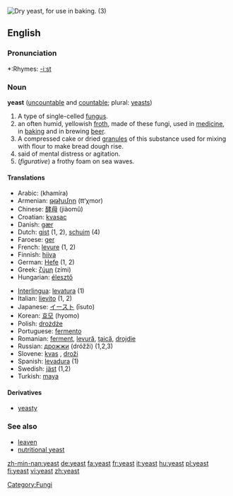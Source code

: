 [[Image:Dry yeast.jpg|thumb|right|Dry yeast, for use in baking. (3)]]
{{wikipedia}}
==English==

===Pronunciation===
*:Rhymes: [[Rhymes:English:-iːst|-iːst]]

===Noun===
'''yeast''' ([[uncountable]] and [[countable]]; plural: [[yeasts]])

# A type of single-celled [[fungus]].
# an often humid, yellowish [[froth]], made of these fungi, used in [[medicine]], in [[baking]] and in brewing [[beer]].
# A compressed cake or dried [[granule]]s of this substance used for mixing with flour to make bread dough rise.
# said of mental distress or agitation. <!--this sounds like an adjective-->
# (''figurative'') a frothy foam on sea waves.

==== Translations ====
{{top}}
*Arabic: {{ARchar|[[خميرة]]}} (khamíra) {{f}}
*Armenian: [[թթխմոր]] (tt‘χmor)
*Chinese: [[酵母]] (jiàomǔ)
*Croatian: [[kvasac]] {{m}}
*Danish: [[gær]]
*Dutch: [[gist]] {{m}} (1, 2), [[schuim]] (4)
*Faroese: [[ger]]
*French: [[levure]] {{f}} (1, 2)
*Finnish: [[hiiva]]
*German: [[Hefe]] {{f}} (1, 2)
*Greek: [[ζύμη]] (zími) {{f}}
*Hungarian: [[élesztő]]
{{mid}}
*[[Interlingua]]: [[levatura]] (1)
*Italian: [[lievito]] {{m}} (1, 2)
*Japanese: [[イースト]] (īsuto)
*Korean: [[효모]] (hyomo)
*Polish: [[drożdże]] {{f}} {{p}}
*Portuguese: [[fermento]] {{m}}
*Romanian: [[ferment]], [[levură]], [[ţaică]], [[drojdie]]
*Russian: [[дрожжи]] (dróžži) {{f}} {{p}} (1,2,3)
*Slovene: [[kvas]] {{f}}, [[droži]] {{f}} {{p}}
*Spanish: [[levadura]] {{f}} (1)
*Swedish: [[jäst]] (1,2)
*Turkish: [[maya]]
{{bottom}}

====Derivatives====
*[[yeasty]]

=== See also ===
*[[leaven]]
*[[nutritional yeast]]

[[Category:Fungi]]

[[zh-min-nan:yeast]]
[[de:yeast]]
[[fa:yeast]]
[[fr:yeast]]
[[it:yeast]]
[[hu:yeast]]
[[pl:yeast]]
[[fi:yeast]]
[[vi:yeast]]
[[zh:yeast]]